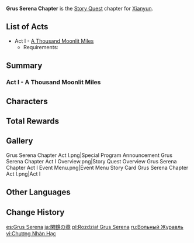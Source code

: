 {{Chapter Infobox
|image           = Grus Serena Chapter.png
|character       = Xianyun
|type            = Story
|short           = Grus Serena
}}
'''Grus Serena Chapter''' is the [[Story Quest]] chapter for [[Xianyun]].

==List of Acts==
* Act I - [[A  Thousand Moonlit Miles]]
** Requirements: {{Quest|40;1;The Crane Returns on the Wind|display=bullet|requirements=1}}

==Summary==
===Act I - A Thousand Moonlit Miles===
{{Main|A Thousand Moonlit Miles}}
{{Description|There is a saying that goes: "[[Adepti]] come and go without a trace, green moss grows on stones in the spring breeze."<br>Adepti are hard to find, and their blessings harder still. Just how many went on pilgrimages to [[Mt. Aocang]] since ancient times, yet returned empty-handed, none know.<br>But now, that once captivating figure has voluntarily absconded from her abode, looking in the direction of [[Liyue Harbor]].}}
{{Transclude|A Thousand Moonlit Miles|Summary}}

==Characters==
{{Character Appearances|type=Chapter}}

==Total Rewards==
{{Quest Rewards List}}

==Gallery==
<gallery>
Grus Serena Chapter Act I.png|Special Program Announcement
Grus Serena Chapter Act I Overview.png|Story Quest Overview
Grus Serena Chapter Act I Event Menu.png|Event Menu
Story Card Grus Serena Chapter Act I.png|Act I
</gallery>

==Other Languages==
{{Other Languages
|en       = Grus Serena Chapter
|zhs      = 闲鹤之章
|zhs_rm   = Xiánhè zhī Zhāng
|zht      = 閒鶴之章
|zht_rm   = Xiánhè zhī Zhāng
|zh_tl    = 
|ja       = 閑鶴の章
|ja_rm    = Kankaku no Shou{{Assumed}}
|ja_tl    = 
|ko       = 한학의 장
|ko_tl    = 
|es       = Grus Serena
|fr       = Grus Serena
|ru       = Вольный Журавль
|ru_tl    = Free Crane
|th       = บทแห่งกระเรียนเมฆา
|th_rm    = 
|th_tl    = 
|vi       = Chương Nhàn Hạc
|vi_tl    = 
|de       = Grus Serena
|id       = Chapter Grus Serena
|pt       = Capítulo de Grus Serena
|pt_tl    = 
|tr       = Ulu Turna Bölümü
|tr_tl    = 
|it       = Capitolo della Grus Serena
|it_tl    = Grus Serena Chapter
}}

==Change History==
{{Change History|4.4}}

[[es:Grus Serena]]
[[ja:閑鶴の章]]
[[pl:Rozdział Grus Serena]]
[[ru:Вольный Журавль]]
[[vi:Chương Nhàn Hạc]]